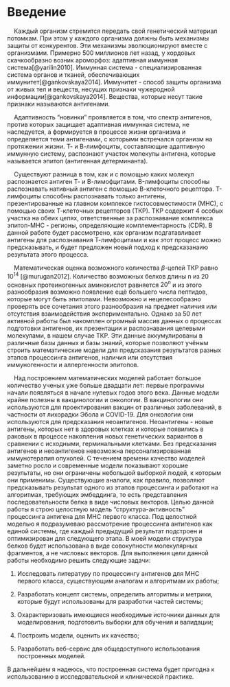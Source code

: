 # Введение

    Каждый организм стремится передать свой генетический материал потомкам. При этом у каждого организма должны быть механизмы защиты от конкурентов. Эти механизмы эволюционируют вместе с организмами. Примерно 500 миллионов лет назад, у хордовых скачкообразно возник ароморфоз: адаптивная иммунная система[@yarilin2010]. Иммунная система - специализированная система органов и тканей, обеспечивающих иммунитет[@gankovskaya2014]. Иммунитет - способ защиты организма от живых тел и веществ, несущих признаки чужеродной информации[@gankovskaya2014]. Вещества, которые несут такие признаки называются антигенами.

    Адаптивность "новинки" проявляется в том, что спектр антигенов, против которых защищает адаптивная иммунная система, не наследуется, а формируется в процессе жизни организма и определяется теми антигенами, с которыми встречался организм на протяжении жизни. Т- и В-лимфоциты, составляющие адаптивную иммунную систему, распознают участок молекулы антигена, которые называется эпитоп (антигенная детерминанта).

    Существуют разница в том, как и с помощью каких молекул распознается антиген Т- и В-лимофцитами. B-лимфоциты способны распознавать нативный антиген с помощью В-клеточного рецептора. Т-лимфоциты способны распознавать только антигены, презентированные на главном комплексе гистосовместимости (МНС), с помощью своих Т-клеточных рецепторов (ТКР). ТКР содержит 4 особых участка на обеих цепях, ответственные за распознавание комплекса эпитоп-МНС - регионы, определяющие комплементарность (CDR). В данной работе будет рассмотрено, как организм подгатавливает антигены для распознавания Т-лимфоцитами и как этот процесс можно предсказывать, и будет предложен новый подход к предсказанаию результата этого процесса.

    Математическая оценка возможного количества $\beta$-цепей ТКР равно $10^{14}$ [@murugan2012]. Количество возможных белков длины n из 20 основных протеиногенных аминокислот равняется $20^n$ и из этого разнообразия возможно появление ещё большего числа пептидов, которые могут быть эпитопами. Невозможно и нецелесообразно проверять все сочетания этого разнообразия на предмет наличия или отсутствия взаимодействия экспериментально. Однако за 50 лет активной работы был накомплен огромный массив данных о процессах подготовки антигенов, их презентации и распознавания целевыми молекулами, в нашем случае ТКР. Эти данные аккумулированы в различные базы данных и базы знаний, которые позволяют учёным строить математические модели для предсказания результатов разных этапов процессинга антигенов, наличия или отсутствия иммуногенности и аллергенности эпитопов.

    Над построением математических моделей работает большое количество ученых уже больше двадцати лет: первые программы начали появляться в начале нулевых годов этого века. Данные модели крайне полезны в вакцинологии и онкологии. В вакцинологии они используются для проектирования вакцин от различных заболеваний, в частности от лихорадки Эбола и COVID-19. Для онкологии они используются для предсказания неоантигенов. Неоантигены - новые антигены, которых нет в здоровых клетках и которые появились в раковых в процессе накопления новых генетических вариантов в сравнении с исходными, герминальными клетками. Без предсказания антигенов и неоантигенов невозможна персонализированная иммунотерапия опухолей. С течением времени качество моделей заметно росло и современные модели показывают хорошие результаты, но они ограничены небольшой выборкой людей, к которым они применимы. Существующие аналоги, как правило, позволяют предсказывать результат одного из этапов процессинга и работают на алгоритмах, требующих эмбеддинга, то есть представления последовательности белка в виде числовых векторов. Целью данной работы я строю целостную модель "структура-активность" процессинга антигена для МНС первого класса. Под целостной моделью я подразумеваю рассмотрение процессинга антигенов как единой системы, где каждый предыдущий результат подстроен и оптимизирован для следующего этапа. В моей модели структура белков будет использована в виде совокупности молекулярных фрагментов, а не числовых векторов. Для выполнения цели данной работы необходимо решить следующие задачи:

1.  Исследовать литературу по процессингу антигенов для МНС первого класса, существующим аналогам и алгоритмам их работы;

2.  Разработать концепт системы, определить алгоритмы и метрики, которые будут использованы для разработки частей системы;

3.  Охарактеризовать имеющиеся необходимые источники данных для моделирования, подготовить выборки для обучения и валидации;

4.  Построить модели, оценить их качество;

5.  Разработать веб-сервис для общедоступного использования построенных моделей.

В дальнейшем я надеюсь, что построенная система будет пригодна к использованию в исследовательской и клинической практике.

